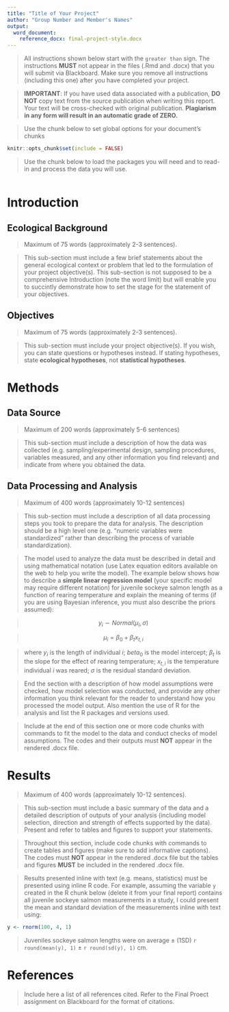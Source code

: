 ```yaml
---
title: "Title of Your Project"
author: "Group Number and Member's Names"
output: 
  word_document:
    reference_docx: final-project-style.docx
---
```


> All instructions shown below start with the `greater than` sign. The instructions **MUST** not appear in the files (.Rmd and .docx) that you will submit via Blackboard. Make sure you remove all instructions (including this one) after you have completed your project.

> **IMPORTANT**: If you have used data associated with a publication, **DO NOT** copy text from the source publication when writing this report. Your text will be cross-checked with original publication. **Plagiarism in any form will result in an automatic grade of ZERO.**

> Use the chunk below to set global options for your document's chunks

```r
knitr::opts_chunk$set(include = FALSE)
```

> Use the chunk below to load the packages you will need and to read-in and process the data you will use.

```r

```

# Introduction

## Ecological Background

> Maximum of 75 words (approximately 2-3 sentences).  

> This sub-section must include a few brief statements about the general ecological context or problem that led to the formulation of your project objective(s). This sub-section is not supposed to be a comprehensive Introduction (note the word limit) but will enable you to succintly demonstrate how to set the stage for the statement of your objectives.

## Objectives

> Maximum of 75 words (approximately 2-3 sentences).  

> This sub-section must include your project objective(s). If you wish, you can state questions or hypotheses instead. If stating hypotheses, state **ecological hypotheses**, not **statistical hypotheses**.

# Methods

## Data Source 

> Maximum of 200 words (approximately 5-6 sentences)

> This sub-section must include a description of how the data was collected (e.g. sampling/experimental design, sampling procedures, variables measured, and any other information you find relevant) and indicate from where you obtained the data.

## Data Processing and Analysis

> Maximum of 400 words (approximately 10-12 sentences)

> This sub-section must include a description of all data processing steps you took to prepare the data for analysis. The description should be a high level one (e.g. "numeric variables were standardized" rather than describing the process of variable standardization). 

> The model used to analyze the data must be described in detail and using mathematical notation (use Latex equation editors available on the web to help you write the model). The example below shows how to describe a **simple linear regression model** (your specific model may require different notation) for juvenile sockeye salmon length as a function of rearing temperature and explain the meaning of terms (if you are using Bayesian inference, you must also describe the priors assumed):
 
> $$y_{i} \sim Normal\left(\mu_{i}, \sigma\right)$$

> $$\mu_{i} = \beta_{0} + \beta_{t}x_{t, i}$$

> where $y_{i}$ is the length of individual $i$; $beta_{0}$ is the model intercept; $\beta_{t}$ is the slope for the effect of rearing temperature; $x_{t, i}$ is the temperature individual $i$ was reared; $\sigma$ is the residual standard deviation.

>End the section with a description of how model assumptions were checked, how model selection was conducted, and provide any other information you think relevant for the reader to understand how you processed the model output. Also mention the use of R for the analysis and list the R packages and versions used.

> Include at the end of this section one or more code chunks with commands to fit the model to the data and conduct checks of model assumptions. The codes and their outputs must **NOT** appear in the rendered .docx file.

# Results

> Maximum of 400 words (approximately 10-12 sentences).

> This sub-section must include a basic summary of the data and a detailed description of outputs of your analysis (including model selection, direction and strength of effects supported by the data). Present and refer to tables and figures to support your statements. 

> Throughout this section, include code chunks with commands to create tables and figures (make sure to add informative captions). The codes  must **NOT** appear in the rendered .docx file but the tables and figures **MUST** be included in the rendered .docx file.

> Results presented inline with text (e.g. means, statistics) must be presented using inline R code. For example, assuming the variable `y` created in the R chunk below (delete it from your final report) contains all juvenile sockeye salmon measurements in a study, I could present the mean and standard deviation of the measurements inline with text using:

```r
y <- rnorm(100, 4, 1)
```

> Juveniles sockeye salmon lengths were on average $\pm$ (1SD) `r round(mean(y), 1)` $\pm$ `r round(sd(y), 1)` cm.

# References

> Include here a list of all references cited. Refer to the Final Proect assignment on Blackboard for the format of citations.
